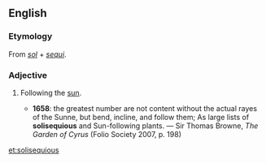 ==English==

===Etymology===
From {{etyl|la|en}} ''[[sol]]'' + ''[[sequi]]''.

===Adjective===
{{en-adj}}

# {{obsolete}} Following the [[sun]].
#* '''1658''': the greatest number are not content without the actual rayes of the Sunne, but bend, incline, and follow them; As large lists of '''solisequious''' and Sun-following plants. — Sir Thomas Browne, ''The Garden of Cyrus'' (Folio Society 2007, p. 198)

[[et:solisequious]]